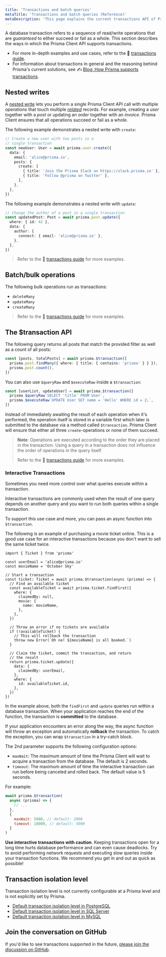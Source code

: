 ```yaml
---
title: 'Transactions and batch queries'
metaTitle: 'Transactions and batch queries (Reference)'
metaDescription: 'This page explains the current transactions API of Prisma Client.'
---
```


<TopBlock>

A database transaction refers to a sequence of read/write operations that are _guaranteed_ to either succeed or fail as a whole. This section describes the ways in which the Prisma Client API supports transactions.

- For more in-depth examples and use cases, refer to the 📖 [transactions guide](../../../guides/performance-and-optimization/prisma-client-transactions-guide).
- For information about transactions in general and the reasoning behind Prisma's current solutions, see ✍ [Blog: How Prisma supports transactions](https://www.prisma.io/blog/how-prisma-supports-transactions-x45s1d5l0ww1/).

</TopBlock>

## Nested writes

A [nested write](relation-queries#nested-writes) lets you perform a single Prisma Client API call with multiple _operations_ that touch multiple [_related_](../prisma-schema/relations) records. For example, creating a _user_ together with a _post_ or updating an _order_ together with an _invoice_. Prisma Client ensures that all operations succeed or fail as a whole.

The following example demonstrates a nested write with `create`:

```ts
// Create a new user with two posts in a
// single transaction
const newUser: User = await prisma.user.create({
  data: {
    email: 'alice@prisma.io',
    posts: {
      create: [
        { title: 'Join the Prisma Slack on https://slack.prisma.io' },
        { title: 'Follow @prisma on Twitter' },
      ],
    },
  },
})
```

The following example demonstrates a nested write with `update`:

```ts
// Change the author of a post in a single transaction
const updatedPost: Post = await prisma.post.update({
  where: { id: 42 },
  data: {
    author: {
      connect: { email: 'alice@prisma.io' },
    },
  },
})
```

> Refer to the 📖 [transactions guide](../../../guides/performance-and-optimization/prisma-client-transactions-guide#nested-writes) for more examples.

## Batch/bulk operations

The following bulk operations run as transactions:

- `deleteMany`
- `updateMany`
- `createMany`

> Refer to the 📖 [transactions guide](../../../guides/performance-and-optimization/prisma-client-transactions-guide#bulk-operations) for more examples.

## The <inlinecode>$transaction</inlinecode> API

The following query returns all posts that match the provided filter as well as a count of all posts:

```ts
const [posts, totalPosts] = await prisma.$transaction([
  prisma.post.findMany({ where: { title: { contains: 'prisma' } } }),
  prisma.post.count(),
])
```

You can also use `$queryRaw` and `$executeRaw` inside a `$transaction`:

```ts
const [userList, updateUser] = await prisma.$transaction([
  prisma.$queryRaw`SELECT 'title' FROM User`,
  prisma.$executeRaw`UPDATE User SET name = 'Hello' WHERE id = 2;`,
])
```

Instead of immediately awaiting the result of each operation when it's performed, the operation itself is stored in a variable first which later is submitted to the database via a method called `$transaction`. Prisma Client will ensure that either all three `create`-operations or none of them succeed.

> **Note**: Operations are executed according to the order they are placed in the transaction. Using a query in a transaction does not influence the order of operations in the query itself.
>
> Refer to the 📖 [transactions guide](../../../guides/performance-and-optimization/prisma-client-transactions-guide#transaction-api) for more examples.

### Interactive Transactions

Sometimes you need more control over what queries execute within a transaction.

Interactive transactions are commonly used when the result of one query depends on another query and you want to run both queries within a single transaction.

To support this use case and more, you can pass an async function into `$transaction`.

The following is an example of purchasing a movie ticket online. This is a good use case for an interactive transactions because you don't want to sell the same ticket twice.

```tsx
import { Ticket } from 'prisma'

const userEmail = 'alice@prisma.io'
const movieName = 'October Sky'

// Start a transaction
const ticket: Ticket = await prisma.$transaction(async (prisma) => {
  // Find an available ticket
  const availableTicket = await prisma.ticket.findFirst({
    where: {
      claimedBy: null,
      movie: {
        name: movieName,
      },
    },
  })

  // Throw an error if no tickets are available
  if (!availableTicket) {
    // This will rollback the transaction
    throw new Error(`Oh no! ${movieName} is all booked.`)
  }

  // Claim the ticket, commit the transaction, and return
  // the result
  return prisma.ticket.update({
    data: {
      claimedBy: userEmail,
    },
    where: {
      id: availableTicket.id,
    },
  })
})
```

In the example above, both the `findFirst` and `update` queries run within a database transaction. When your application reaches the end of the function, the transaction is **committed** to the database.

If your application encounters an error along the way, the async function will throw an exception and automatically **rollback** the transaction. To catch the exception, you can wrap `$transaction` in a try-catch block.

The 2nd parameter supports the following configuration options:

- `maxWait`: The maximum amount of time the Prisma Client will wait to acquire a transaction from the database. The default is 2 seconds.
- `timeout`: The maximum amount of time the interactive transaction can run before being canceled and rolled back. The default value is 5 seconds.

For example:

```jsx
await prisma.$transaction(
  async (prisma) => {
    // ...
  },
  {
    maxWait: 5000, // default: 2000
    timeout: 10000, // default: 5000
  }
)
```

<Admonition type="warning">

**Use interactive transactions with caution**. Keeping transactions
open for a long time hurts database performance and can even cause deadlocks.
Try to avoid performing network requests and executing slow queries inside your
transaction functions. We recommend you get in and out as quick as possible!

</Admonition>

## Transaction isolation level

Transaction isolation level is not currently configurable at a Prisma level and is not explicitly set by Prisma.

- [Default transaction isolation level in PostgreSQL](https://www.postgresql.org/docs/9.3/runtime-config-client.html#GUC-DEFAULT-TRANSACTION-ISOLATION)
- [Default transaction isolation level in SQL Server](https://docs.microsoft.com/en-us/sql/t-sql/statements/set-transaction-isolation-level-transact-sql?view=sql-server-ver15)
- [Default transaction isolation level in MySQL](https://dev.mysql.com/doc/refman/8.0/en/innodb-transaction-isolation-levels.html)

## Join the conversation on GitHub

If you'd like to see transactions supported in the future, [please join the discussion on GitHub](https://github.com/prisma/prisma-client-js/issues/349).
